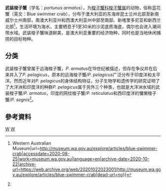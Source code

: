 {{Multiple issues|
{{Onesource|time=2020-09-13T09:20:26+00:00}}
{{Rough translation|time=2020-09-13T09:20:26+00:00}}
}}
{{Speciesbox
| genus = Portunus
| species = armatus
| authority =(A. Milne-Edwards，1861)
| image = 雄性武装梭子蟹.jpg
| image2=雌性武装梭子蟹.jpg
| image_caption = 武装梭子蟹♂
| image2_caption=武装梭子蟹♀
}}
'''武装梭子蟹'''（学名：''portunus armatus''），为[[梭子蟹科|梭子蟹科]][[梭子蟹属|梭子蟹属]]的动物，俗称蓝花蟹（英文：Blue swimmer crab），分布于澳大利亚的东海岸昆士兰州北部至新南威尔士州南部，南澳大利亚州和西澳大利亚州中部至南部、新喀里多尼亚和新西兰北部<ref name=":0">{{Cite web|title=The Blue Swimmer Crab {{!}} Western Australian Museum|url=http://museum.wa.gov.au/explore/articles/blue-swimmer-crab|accessdate=2020-08-25|work=museum.wa.gov.au|language=en|archive-date=2020-10-22|archive-url=https://web.archive.org/web/20201022023001/http://museum.wa.gov.au/explore/articles/blue-swimmer-crab|dead-url=no}}</ref>，生活环境为海水，主要栖息于1至30米的沙泥底质海底，偶尔也会进入潮间带水域。武装梭子蟹味道鲜美，是澳大利亚重要的经济物种，同时也是当地休闲捕捞的目标物种。

== 分类 ==
武装梭子蟹曾属于远海梭子蟹，''P. armatus''在19世纪被描述，但存在争议并在后来并入了''P. pelagicus''，原本的远海梭子蟹/''P. pelagicus''广泛分布于印度洋和太平洋。然而近年对''P. pelagicus''的身体结构特征，分子生物学和遗传学的研究证明了了大洋洲和印度洋的种群''P. pelagicus''属于另外三个种类，也就是大洋洲水域的武装梭子蟹/''P. armatus''，印度的网纹梭子蟹/''P. reticulatus''和西印度洋的慵懒梭子蟹/''P. segnis''<ref name=":0" />。

== 參考資料 ==
{{Reflist}}
{{taxonbar}}

[[Category:梭子蟹属|W]]
[[Category:1861年描述的动物|W]]
